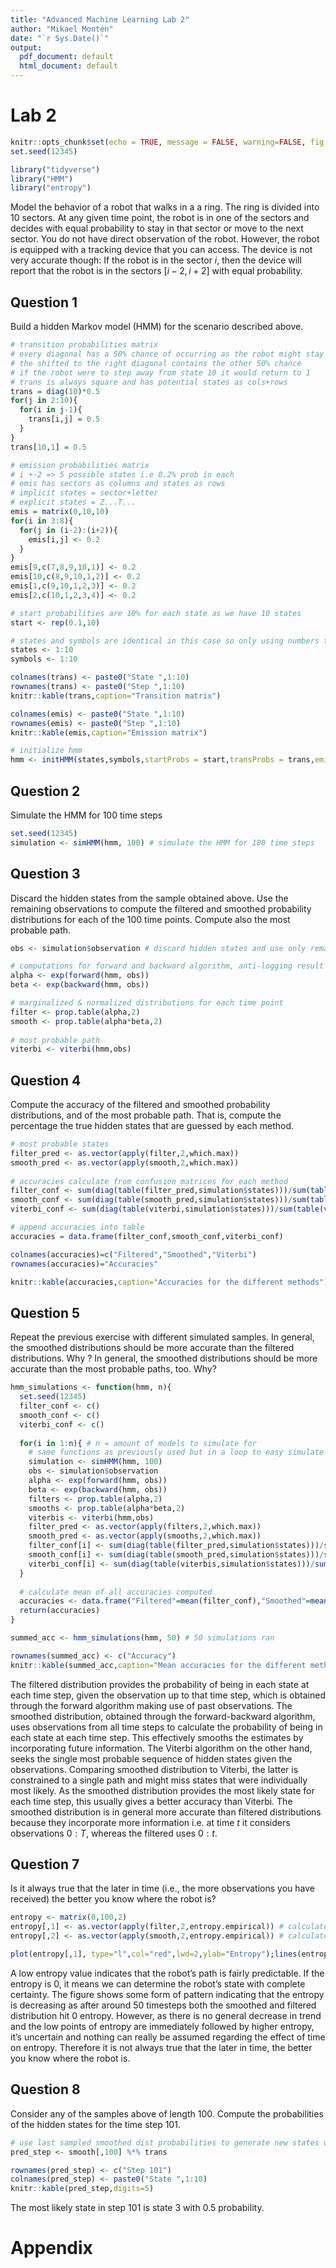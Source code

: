 ```yaml
---
title: "Advanced Machine Learning Lab 2"
author: "Mikael Montén"
date: "`r Sys.Date()`"
output:
  pdf_document: default
  html_document: default
---
```


# Lab 2

```r
knitr::opts_chunk$set(echo = TRUE, message = FALSE, warning=FALSE, fig.align = 'center')
set.seed(12345)
```

```r
library("tidyverse")
library("HMM")
library("entropy")
```

Model the behavior of a robot that walks in a a ring. The ring is divided into 10 sectors. At any given time point, the robot is in one of the sectors and decides with equal probability to stay in that sector or move to the next sector. You do not have direct observation of the robot. However, the robot is equipped with a tracking device that you can access. The device is not very accurate though: If the robot is in the sector *i*, then the device will report that the robot is in the sectors $[i-2,i+2]$ with equal probability.

## Question 1

Build a hidden Markov model (HMM) for the scenario described above.

```r
# transition probabilities matrix
# every diagonal has a 50% chance of occurring as the robot might stay
# the shifted to the right diagonal contains the other 50% chance
# if the robot were to step away from state 10 it would return to 1
# trans is always square and has potential states as cols+rows
trans = diag(10)*0.5
for(j in 2:10){
  for(i in j-1){
    trans[i,j] = 0.5
  }
}
trans[10,1] = 0.5

# emission probabilities matrix
# i +-2 => 5 possible states i.e 0.2% prob in each
# emis has sectors as columns and states as rows
# implicit states = sector+letter
# explicit states = Z...T...
emis = matrix(0,10,10)
for(i in 3:8){
  for(j in (i-2):(i+2)){
    emis[i,j] <- 0.2
  }
}
emis[9,c(7,8,9,10,1)] <- 0.2
emis[10,c(8,9,10,1,2)] <- 0.2
emis[1,c(9,10,1,2,3)] <- 0.2
emis[2,c(10,1,2,3,4)] <- 0.2

# start probabilities are 10% for each state as we have 10 states
start <- rep(0.1,10)

# states and symbols are identical in this case so only using numbers to reference them
states <- 1:10
symbols <- 1:10
```


```r
colnames(trans) <- paste0("State ",1:10)
rownames(trans) <- paste0("Step ",1:10)
knitr::kable(trans,caption="Transition matrix")
```



```r
colnames(emis) <- paste0("State ",1:10)
rownames(emis) <- paste0("Step ",1:10)
knitr::kable(emis,caption="Emission matrix")
```


```r
# initialize hmm
hmm <- initHMM(states,symbols,startProbs = start,transProbs = trans,emissionProbs = emis)
```

## Question 2

Simulate the HMM for 100 time steps

```r
set.seed(12345)
simulation <- simHMM(hmm, 100) # simulate the HMM for 100 time steps
```

## Question 3

Discard the hidden states from the sample obtained above. Use the remaining observations to compute the filtered and smoothed probability distributions for each of the 100 time points. Compute also the most probable path.

```r
obs <- simulation$observation # discard hidden states and use only remaining observations

# computations for forward and backward algorithm, anti-logging result from forward
alpha <- exp(forward(hmm, obs))
beta <- exp(backward(hmm, obs))

# marginalized & normalized distributions for each time point
filter <- prop.table(alpha,2)
smooth <- prop.table(alpha*beta,2)
  
# most probable path
viterbi <- viterbi(hmm,obs)
```


## Question 4
Compute the accuracy of the filtered and smoothed probability distributions, and of the most probable path. That is, compute the percentage the true hidden states that are guessed by each method.

```r
# most probable states
filter_pred <- as.vector(apply(filter,2,which.max))
smooth_pred <- as.vector(apply(smooth,2,which.max))
  
# accuracies calculate from confusion matrices for each method
filter_conf <- sum(diag(table(filter_pred,simulation$states)))/sum(table(filter_pred,simulation$states))
smooth_conf <- sum(diag(table(smooth_pred,simulation$states)))/sum(table(smooth_pred,simulation$states))
viterbi_conf <- sum(diag(table(viterbi,simulation$states)))/sum(table(viterbi,simulation$states))

# append accuracies into table
accuracies = data.frame(filter_conf,smooth_conf,viterbi_conf)
```


```r
colnames(accuracies)=c("Filtered","Smoothed","Viterbi")
rownames(accuracies)="Accuracies"

knitr::kable(accuracies,caption="Accuracies for the different methods")
```


## Question 5

Repeat the previous exercise with different simulated samples. In general, the smoothed distributions should be more accurate than the filtered distributions. Why ? In general, the smoothed distributions should be more accurate than the most probable paths, too. Why?

```r
hmm_simulations <- function(hmm, n){
  set.seed(12345)
  filter_conf <- c()
  smooth_conf <- c()
  viterbi_conf <- c()
  
  for(i in 1:n){ # n = amount of models to simulate for
    # same functions as previously used but in a loop to easy simulate several models
    simulation <- simHMM(hmm, 100)
    obs <- simulation$observation
    alpha <- exp(forward(hmm, obs))
    beta <- exp(backward(hmm, obs))
    filters <- prop.table(alpha,2)
    smooths <- prop.table(alpha*beta,2)
    viterbis <- viterbi(hmm,obs)
    filter_pred <- as.vector(apply(filters,2,which.max))
    smooth_pred <- as.vector(apply(smooths,2,which.max))
    filter_conf[i] <- sum(diag(table(filter_pred,simulation$states)))/sum(table(filter_pred,simulation$states))
    smooth_conf[i] <- sum(diag(table(smooth_pred,simulation$states)))/sum(table(smooth_pred,simulation$states))
    viterbi_conf[i] <- sum(diag(table(viterbis,simulation$states)))/sum(table(viterbi,simulation$states))
  }
  
  # calculate mean of all accuracies computed
  accuracies <- data.frame("Filtered"=mean(filter_conf),"Smoothed"=mean(smooth_conf),"Viterbi"=mean(viterbi_conf))
  return(accuracies)
}

summed_acc <- hmm_simulations(hmm, 50) # 50 simulations ran
```

```r
rownames(summed_acc) <- c("Accuracy")
knitr::kable(summed_acc,caption="Mean accuracies for the different methods simulated 50 times",row.names=TRUE)
```

The filtered distribution provides the probability of being in each state at each time step, given the observation up to that time step, which is obtained through the forward algorithm making use of past observations. The smoothed distribution, obtained through the forward-backward algorithm, uses observations from all time steps to calculate the probability of being in each state at each time step. This effectively smooths the estimates by incorporating future information. The Viterbi algorithm on the other hand, seeks the single most probable sequence of hidden states given the observations. Comparing smoothed distribution to Viterbi, the latter is constrained to a single path and might miss states that were individually most likely. As the smoothed distribution provides the most likely state for each time step, this usually gives a better accuracy than Viterbi. The smoothed distribution is in general more accurate than filtered distributions because they incorporate more information i.e. at time $t$ it considers observations $0:T$, whereas the filtered uses $0:t$. 


## Question 7

Is it always true that the later in time (i.e., the more observations you have received)
the better you know where the robot is?

```r
entropy <- matrix(0,100,2)
entropy[,1] <- as.vector(apply(filter,2,entropy.empirical)) # calculate entropy for filtered dist
entropy[,2] <- as.vector(apply(smooth,2,entropy.empirical)) # calculate entropy for smoothed dist
```


```r
plot(entropy[,1], type="l",col="red",lwd=2,ylab="Entropy");lines(entropy[,2],type="l",col="green",lwd=2)
```


A low entropy value indicates that the robot's path is fairly predictable. If the entropy is 0, it means we can determine the robot's state with complete certainty. The figure shows some form of pattern indicating that the entropy is decreasing as after around 50 timesteps both the smoothed and filtered distribution hit 0 entropy. However, as there is no general decrease in trend and the low points of entropy are immediately followed by higher entropy, it's uncertain and nothing can really be assumed regarding the effect of time on entropy. Therefore it is not always true that the later in time, the better you know where the robot is.


## Question 8

Consider any of the samples above of length 100. Compute the probabilities of the hidden states for the time step 101.

```r
# use last sampled smoothed dist probabilities to generate new states using transition matrix
pred_step <- smooth[,100] %*% trans
```


```r
rownames(pred_step) <- c("Step 101")
colnames(pred_step) <- paste0("State ",1:10)
knitr::kable(pred_step,digits=5)

```


The most likely state in step 101 is state 3 with 0.5 probability.

\pagebreak

# Appendix

```r

```





